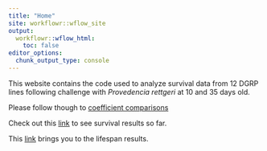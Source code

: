 ```yaml
---
title: "Home"
site: workflowr::wflow_site
output:
  workflowr::wflow_html:
    toc: false
editor_options:
  chunk_output_type: console
---
```


This website contains the code used to analyze survival data from 12 DGRP lines following challenge with *Provedencia rettgeri* at 10 and 35 days old. 

Please follow though to [coefficient comparisons](Coeffcients.html)

Check out this [link](survival.html) to see survival results so far.

This [link](lifespan.html) brings you to the lifespan results.
